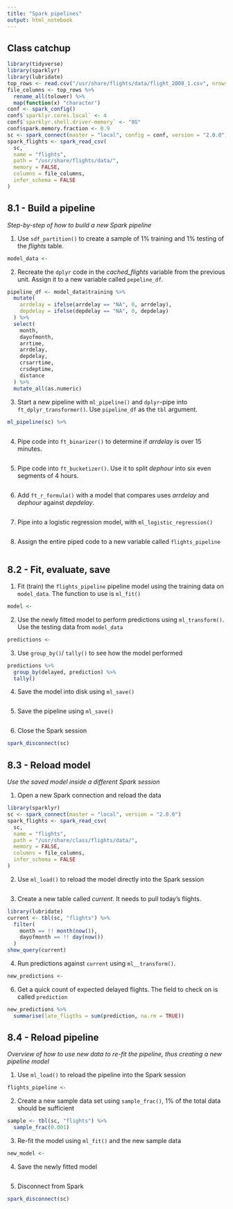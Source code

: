 ```yaml
---
title: "Spark pipelines"
output: html_notebook
---
```


## Class catchup

```r
library(tidyverse)
library(sparklyr)
library(lubridate)
top_rows <- read.csv("/usr/share/flights/data/flight_2008_1.csv", nrows = 5)
file_columns <- top_rows %>%
  rename_all(tolower) %>%
  map(function(x) "character")
conf <- spark_config()
conf$`sparklyr.cores.local` <- 4
conf$`sparklyr.shell.driver-memory` <- "8G"
conf$spark.memory.fraction <- 0.9
sc <- spark_connect(master = "local", config = conf, version = "2.0.0")
spark_flights <- spark_read_csv(
  sc,
  name = "flights",
  path = "/usr/share/flights/data/",
  memory = FALSE,
  columns = file_columns,
  infer_schema = FALSE
)
```

## 8.1 - Build a pipeline
*Step-by-step of how to build a new Spark pipeline*

1. Use `sdf_partition()` to create a sample of 1% training and 1% testing of the *flights* table.
```r
model_data <- 
```

2. Recreate the `dplyr` code in the *cached_flights* variable from the previous unit. Assign it to a new variable called `pepeline_df`.
```r
pipeline_df <- model_data$training %>%
  mutate(
    arrdelay = ifelse(arrdelay == "NA", 0, arrdelay),
    depdelay = ifelse(depdelay == "NA", 0, depdelay)
  ) %>%
  select(
    month,
    dayofmonth,
    arrtime,
    arrdelay,
    depdelay,
    crsarrtime,
    crsdeptime,
    distance
  ) %>%
  mutate_all(as.numeric)
```

3. Start a new pipeline with `ml_pipeline()` and `dplyr`-pipe into `ft_dplyr_transformer()`.  Use `pipeline_df` as the `tbl` argument.
```r
ml_pipeline(sc) %>%
  
```

4. Pipe code into `ft_binarizer()` to determine if *arrdelay* is over 15 minutes.
```r
```

5. Pipe code into `ft_bucketizer()`. Use it to split *dephour* into six even segments of 4 hours.
```r
```

6. Add `ft_r_formula()` with a model that compares uses *arrdelay* and *dephour* against *depdelay*.
```r
```

7. Pipe into a logistic regression model, with `ml_logistic_regression()`
```r
```


8. Assign the entire piped code to a new variable called `flights_pipeline`
```r
```

## 8.2 - Fit, evaluate, save


1. Fit (train) the `flights_pipeline` pipeline model using the training data on `model_data`. The function to use is `ml_fit()`
```r
model <- 
```

2. Use the newly fitted model to perform predictions using `ml_transform()`. Use the testing data from `model_data`
```r
predictions <- 
```

3. Use `group_by()`/ `tally()` to see how the model performed
```r
predictions %>%
  group_by(delayed, prediction) %>%
  tally()
```

4. Save the model into disk using `ml_save()`
```r
```

5. Save the pipeline using `ml_save()`
```r
```

6. Close the Spark session
```r
spark_disconnect(sc)
```
## 8.3 - Reload model
*Use the saved model inside a different Spark session*

1. Open a new Spark connection and reload the data
```r
library(sparklyr)
sc <- spark_connect(master = "local", version = "2.0.0")
spark_flights <- spark_read_csv(
  sc,
  name = "flights",
  path = "/usr/share/class/flights/data/",
  memory = FALSE,
  columns = file_columns,
  infer_schema = FALSE
)
```

2. Use `ml_load()` to reload the model directly into the Spark session
```r
```


3.  Create a new table called *current*. It needs to pull today's flights.  
```r
library(lubridate)
current <- tbl(sc, "flights") %>%
  filter(
    month == !! month(now()),
    dayofmonth == !! day(now())
  )
show_query(current)
```

4. Run predictions against `current` using `ml__transform()`.
```r
new_predictions <- 
```

6. Get a quick count of expected delayed flights. The field to check on is called `prediction`
```r
new_predictions %>%
  summarise(late_fligths = sum(prediction, na.rm = TRUE))
```

## 8.4 - Reload pipeline
*Overview of how to use new data to re-fit the pipeline, thus creating a new pipeline model*

1. Use `ml_load()` to reload the pipeline into the Spark session
```r
flights_pipeline <- 
```

2. Create a new sample data set using `sample_frac()`, 1% of the total data should be sufficient
```r
sample <- tbl(sc, "flights") %>%
  sample_frac(0.001) 
```

3. Re-fit the model using `ml_fit()` and the new sample data
```r
new_model <- 
```

4. Save the newly fitted model 
```r
```

5. Disconnect from Spark
```r
spark_disconnect(sc)
```